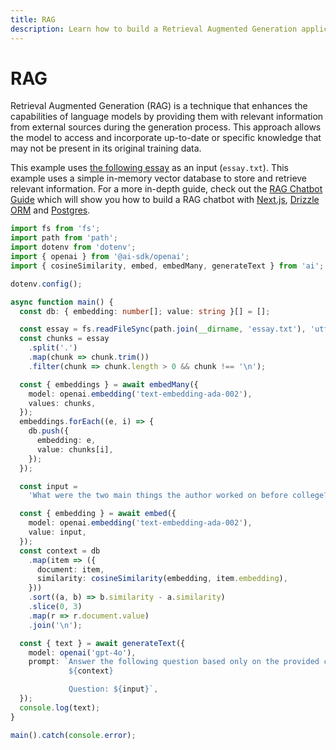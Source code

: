```yaml
---
title: RAG
description: Learn how to build a Retrieval Augmented Generation application with Node.js.
---
```


# RAG

Retrieval Augmented Generation (RAG) is a technique that enhances the capabilities of language models by providing them with relevant information from external sources during the generation process.
This approach allows the model to access and incorporate up-to-date or specific knowledge that may not be present in its original training data.

This example uses [the following essay](https://raw.githubusercontent.com/run-llama/llama_index/main/docs/docs/examples/data/paul_graham/paul_graham_essay.txt) as an input (`essay.txt`). This example uses a simple in-memory vector database to store and retrieve relevant information. For a more in-depth guide, check out the [RAG Chatbot Guide](/docs/guides/rag-chatbot) which will show you how to build a RAG chatbot with [Next.js](https://nextjs.org), [Drizzle ORM](https://orm.drizzle.team/) and [Postgres](https://postgresql.org).

```ts
import fs from 'fs';
import path from 'path';
import dotenv from 'dotenv';
import { openai } from '@ai-sdk/openai';
import { cosineSimilarity, embed, embedMany, generateText } from 'ai';

dotenv.config();

async function main() {
  const db: { embedding: number[]; value: string }[] = [];

  const essay = fs.readFileSync(path.join(__dirname, 'essay.txt'), 'utf8');
  const chunks = essay
    .split('.')
    .map(chunk => chunk.trim())
    .filter(chunk => chunk.length > 0 && chunk !== '\n');

  const { embeddings } = await embedMany({
    model: openai.embedding('text-embedding-ada-002'),
    values: chunks,
  });
  embeddings.forEach((e, i) => {
    db.push({
      embedding: e,
      value: chunks[i],
    });
  });

  const input =
    'What were the two main things the author worked on before college?';

  const { embedding } = await embed({
    model: openai.embedding('text-embedding-ada-002'),
    value: input,
  });
  const context = db
    .map(item => ({
      document: item,
      similarity: cosineSimilarity(embedding, item.embedding),
    }))
    .sort((a, b) => b.similarity - a.similarity)
    .slice(0, 3)
    .map(r => r.document.value)
    .join('\n');

  const { text } = await generateText({
    model: openai('gpt-4o'),
    prompt: `Answer the following question based only on the provided context:
             ${context}

             Question: ${input}`,
  });
  console.log(text);
}

main().catch(console.error);
```
